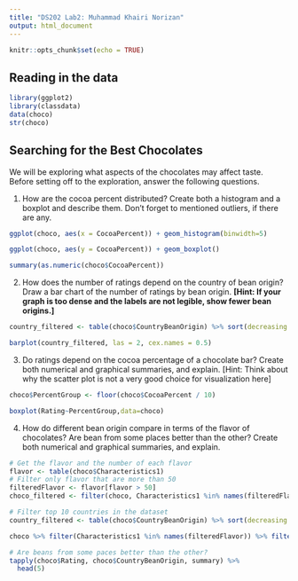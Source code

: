 ```yaml
---
title: "DS202 Lab2: Muhammad Khairi Norizan"
output: html_document
---
```


```r
knitr::opts_chunk$set(echo = TRUE)
```
## Reading in the data

```r
library(ggplot2)
library(classdata)
data(choco)
str(choco)
```

## Searching for the Best Chocolates

We will be exploring what aspects of the chocolates may affect taste. Before setting off to the exploration, answer the following questions.

1. How are the cocoa percent distributed? Create both a histogram and a boxplot and describe them. Don't forget to mentioned outliers, if there are any.

```r
ggplot(choco, aes(x = CocoaPercent)) + geom_histogram(binwidth=5)
```

```r
ggplot(choco, aes(y = CocoaPercent)) + geom_boxplot()
```

```r
summary(as.numeric(choco$CocoaPercent))
```

2. How does the number of ratings depend on the country of bean origin? Draw a bar chart of the number of ratings by bean origin. **[Hint: If your graph is too dense and the labels are not legible, show fewer bean origins.]**

```r

country_filtered <- table(choco$CountryBeanOrigin) %>% sort(decreasing = TRUE) %>% head(10)

barplot(country_filtered, las = 2, cex.names = 0.5) 

```

3. Do ratings depend on the cocoa percentage of a chocolate bar? Create both numerical and graphical summaries, and explain. [Hint: Think about why the scatter plot is not a very good choice for visualization here]
```r

choco$PercentGroup <- floor(choco$CocoaPercent / 10)

boxplot(Rating~PercentGroup,data=choco)

```

4. How do different bean origin compare in terms of the flavor of chocolates? Are bean from some places better than the other? Create both numerical and graphical summaries, and explain.

```r
# Get the flavor and the number of each flavor 
flavor <- table(choco$Characteristics1)
# Filter only flavor that are more than 50
filteredFlavor <- flavor[flavor > 50]
choco_filtered <- filter(choco, Characteristics1 %in% names(filteredFlavor))

# Filter top 10 countries in the dataset
country_filtered <- table(choco$CountryBeanOrigin) %>% sort(decreasing = TRUE) %>% head(10)

choco %>% filter(Characteristics1 %in% names(filteredFlavor)) %>% filter(CountryBeanOrigin %in% names(country_filtered)) %>% ggplot() + geom_bar(aes(x = CountryBeanOrigin, fill = Characteristics1), position = 'fill') + coord_flip()

# Are beans from some paces better than the other?
tapply(choco$Rating, choco$CountryBeanOrigin, summary) %>%
  head(5)
```

